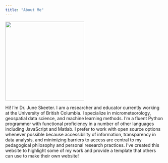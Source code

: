 ```yaml
---
title: "About Me"
---
```


![](images/profilePic.jpg){width=250 fig-align=center}


Hi! I'm Dr. June Skeeter.  I am a researcher and educator currently working at the University of British Columbia.  I specialize in micrometeorology, geospatial data science, and machine learning methods.  I'm a fluent Python programmer with functional proficiency in a number of other languages including JavaScript and Matlab.  I prefer to work with open source options whenever possible because accessibility of information, transparency in data analysis, and minimizing barriers to access are central to my pedagogical philosophy and personal research practices.  I've created this website to highlight some of my work and provide a template that others can use to make their own website!
